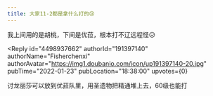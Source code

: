 ```yaml
---
title: 大家11-2都是拿什么打的😢
---
```



<Forum groupName="原神" groupUrl="https://www.douban.com/group/genshin/" archivedAt="2025-05-16T16:49:10.027Z">
  <Post
    id="258464658"
    title="大家11-2都是拿什么打的😢"
    url="https://www.douban.com/group/topic/258464658/?_spm_id=MjMwMjE0MzA5"
    pubTime="2022-01-23"
    highlightUserId="191397140"
  >
我上间用的是胡桃，下间是优菈，根本打不辽远程怪😥

<Reply
  id="4498937662"
  authorId="191397140"
  authorName="Fisherchenxi"
  authorAvatar="https://img1.doubanio.com/icon/up191397140-20.jpg"
  pubTime="2022-01-23"
  pubLocation="18:38:00"
  upvotes={0}
>
讨龙丽莎可以放到优菈队里，用圣遗物把精通堆上去，60级也能打
</Reply>
  </Post>
</Forum>
